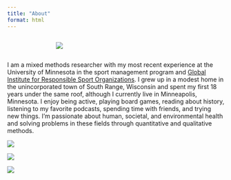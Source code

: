```yaml
---
title: "About"
format: html
---
```

::: columns

::: {.column width="20%"}
:::

::: {.column width="60%"}

![](img/family.JPG){fig-align="center"}
:::

::: {.column width="20%"}
:::

:::

I am a mixed methods researcher with my most recent experience at the University of Minnesota in the sport management program and [Global Institute for Responsible Sport Organizations](https://girso.umn.edu). I grew up in a modest home in the unincorporated town of South Range, Wisconsin and spent my first 18 years under the same roof, although I currently live in Minneapolis, Minnesota. I enjoy being active, playing board games, reading about history, listening to my favorite podcasts, spending time with friends, and trying new things. I'm passionate about human, societal, and environmental health and solving problems in these fields through quantitative and qualitative methods.

::: {layout-ncol=3 layout-valign="center"}
![](img/presenting.JPG)

![](img/nassm-sm-students.jpg) 

![](img/friends.jpeg)
:::

